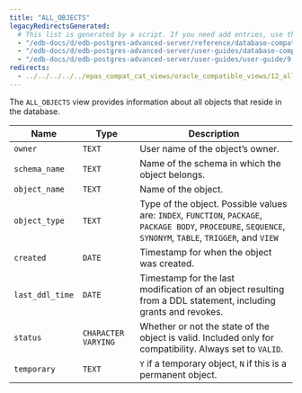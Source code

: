 ```yaml
---
title: "ALL_OBJECTS"
legacyRedirectsGenerated:
  # This list is generated by a script. If you need add entries, use the `legacyRedirects` key.
  - "/edb-docs/d/edb-postgres-advanced-server/reference/database-compatibility-for-oracle-developers-reference-guide/9.6/Database_Compatibility_for_Oracle_Developers_Reference_Guide.1.115.html"
  - "/edb-docs/d/edb-postgres-advanced-server/user-guides/database-compatibility-for-oracle-developers-guide/9.5/Database_Compatibility_for_Oracle_Developers_Guide.1.232.html"
  - "/edb-docs/d/edb-postgres-advanced-server/user-guides/user-guide/9.5/EDB_Postgres_Enterprise_Guide.1.178.html"
redirects:
  - ../../../../../epas_compat_cat_views/oracle_compatible_views/12_all_objects #generated for docs/epas/reorg-role-use-case-mode
---
```


<div id="all_objects" class="registered_link"></div>

The `ALL_OBJECTS` view provides information about all objects that reside in the database.

| Name            | Type                | Description                                                                                                                                                  |
| --------------- | ------------------- | ------------------------------------------------------------------------------------------------------------------------------------------------------------ |
| `owner`         | `TEXT`              | User name of the object’s owner.                                                                                                                             |
| `schema_name`   | `TEXT`              | Name of the schema in which the object belongs.                                                                                                              |
| `object_name`   | `TEXT`              | Name of the object.                                                                                                                                          |
| `object_type`   | `TEXT`              | Type of the object. Possible values are: `INDEX`, `FUNCTION`, `PACKAGE`, `PACKAGE BODY`, `PROCEDURE`, `SEQUENCE`, `SYNONYM`, `TABLE`, `TRIGGER`, and `VIEW` |
| `created`       | `DATE`              | Timestamp for when the object was created.                                                                                                                     |
| `last_ddl_time` | `DATE`              | Timestamp for the last modification of an object resulting from a DDL statement, including grants and revokes.                                                |
| `status`        | `CHARACTER VARYING` | Whether or not the state of the object is valid. Included only for compatibility. Always set to `VALID`.                                          |
| `temporary`     | `TEXT`              | `Y` if a temporary object, `N` if this is a permanent object.                                                                                                |
